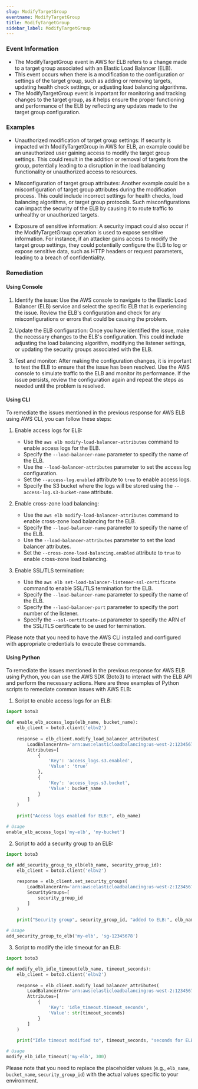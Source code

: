 ```yaml
--- 
slug: ModifyTargetGroup
eventname: ModifyTargetGroup
title: ModifyTargetGroup
sidebar_label: ModifyTargetGroup
---
```

                       
### Event Information

- The ModifyTargetGroup event in AWS for ELB refers to a change made to a target group associated with an Elastic Load Balancer (ELB).
- This event occurs when there is a modification to the configuration or settings of the target group, such as adding or removing targets, updating health check settings, or adjusting load balancing algorithms.
- The ModifyTargetGroup event is important for monitoring and tracking changes to the target group, as it helps ensure the proper functioning and performance of the ELB by reflecting any updates made to the target group configuration.


### Examples

- Unauthorized modification of target group settings: If security is impacted with ModifyTargetGroup in AWS for ELB, an example could be an unauthorized user gaining access to modify the target group settings. This could result in the addition or removal of targets from the group, potentially leading to a disruption in the load balancing functionality or unauthorized access to resources.

- Misconfiguration of target group attributes: Another example could be a misconfiguration of target group attributes during the modification process. This could include incorrect settings for health checks, load balancing algorithms, or target group protocols. Such misconfigurations can impact the security of the ELB by causing it to route traffic to unhealthy or unauthorized targets.

- Exposure of sensitive information: A security impact could also occur if the ModifyTargetGroup operation is used to expose sensitive information. For instance, if an attacker gains access to modify the target group settings, they could potentially configure the ELB to log or expose sensitive data, such as HTTP headers or request parameters, leading to a breach of confidentiality.

### Remediation

#### Using Console

1. Identify the issue: Use the AWS console to navigate to the Elastic Load Balancer (ELB) service and select the specific ELB that is experiencing the issue. Review the ELB's configuration and check for any misconfigurations or errors that could be causing the problem.

2. Update the ELB configuration: Once you have identified the issue, make the necessary changes to the ELB's configuration. This could include adjusting the load balancing algorithm, modifying the listener settings, or updating the security groups associated with the ELB.

3. Test and monitor: After making the configuration changes, it is important to test the ELB to ensure that the issue has been resolved. Use the AWS console to simulate traffic to the ELB and monitor its performance. If the issue persists, review the configuration again and repeat the steps as needed until the problem is resolved.

#### Using CLI

To remediate the issues mentioned in the previous response for AWS ELB using AWS CLI, you can follow these steps:

1. Enable access logs for ELB:
   - Use the `aws elb modify-load-balancer-attributes` command to enable access logs for the ELB.
   - Specify the `--load-balancer-name` parameter to specify the name of the ELB.
   - Use the `--load-balancer-attributes` parameter to set the access log configuration.
   - Set the `--access-log.enabled` attribute to `true` to enable access logs.
   - Specify the S3 bucket where the logs will be stored using the `--access-log.s3-bucket-name` attribute.

2. Enable cross-zone load balancing:
   - Use the `aws elb modify-load-balancer-attributes` command to enable cross-zone load balancing for the ELB.
   - Specify the `--load-balancer-name` parameter to specify the name of the ELB.
   - Use the `--load-balancer-attributes` parameter to set the load balancer attributes.
   - Set the `--cross-zone-load-balancing.enabled` attribute to `true` to enable cross-zone load balancing.

3. Enable SSL/TLS termination:
   - Use the `aws elb set-load-balancer-listener-ssl-certificate` command to enable SSL/TLS termination for the ELB.
   - Specify the `--load-balancer-name` parameter to specify the name of the ELB.
   - Specify the `--load-balancer-port` parameter to specify the port number of the listener.
   - Specify the `--ssl-certificate-id` parameter to specify the ARN of the SSL/TLS certificate to be used for termination.

Please note that you need to have the AWS CLI installed and configured with appropriate credentials to execute these commands.

#### Using Python

To remediate the issues mentioned in the previous response for AWS ELB using Python, you can use the AWS SDK (Boto3) to interact with the ELB API and perform the necessary actions. Here are three examples of Python scripts to remediate common issues with AWS ELB:

1. Script to enable access logs for an ELB:
```python
import boto3

def enable_elb_access_logs(elb_name, bucket_name):
    elb_client = boto3.client('elbv2')
    
    response = elb_client.modify_load_balancer_attributes(
        LoadBalancerArn='arn:aws:elasticloadbalancing:us-west-2:123456789012:loadbalancer/app/' + elb_name + '/1234567890abcdef',
        Attributes=[
            {
                'Key': 'access_logs.s3.enabled',
                'Value': 'true'
            },
            {
                'Key': 'access_logs.s3.bucket',
                'Value': bucket_name
            }
        ]
    )
    
    print("Access logs enabled for ELB:", elb_name)

# Usage
enable_elb_access_logs('my-elb', 'my-bucket')
```

2. Script to add a security group to an ELB:
```python
import boto3

def add_security_group_to_elb(elb_name, security_group_id):
    elb_client = boto3.client('elbv2')
    
    response = elb_client.set_security_groups(
        LoadBalancerArn='arn:aws:elasticloadbalancing:us-west-2:123456789012:loadbalancer/app/' + elb_name + '/1234567890abcdef',
        SecurityGroups=[
            security_group_id
        ]
    )
    
    print("Security group", security_group_id, "added to ELB:", elb_name)

# Usage
add_security_group_to_elb('my-elb', 'sg-12345678')
```

3. Script to modify the idle timeout for an ELB:
```python
import boto3

def modify_elb_idle_timeout(elb_name, timeout_seconds):
    elb_client = boto3.client('elbv2')
    
    response = elb_client.modify_load_balancer_attributes(
        LoadBalancerArn='arn:aws:elasticloadbalancing:us-west-2:123456789012:loadbalancer/app/' + elb_name + '/1234567890abcdef',
        Attributes=[
            {
                'Key': 'idle_timeout.timeout_seconds',
                'Value': str(timeout_seconds)
            }
        ]
    )
    
    print("Idle timeout modified to", timeout_seconds, "seconds for ELB:", elb_name)

# Usage
modify_elb_idle_timeout('my-elb', 300)
```

Please note that you need to replace the placeholder values (e.g., `elb_name`, `bucket_name`, `security_group_id`) with the actual values specific to your environment.


 